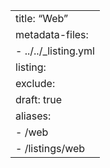 ---
title: "Web"
metadata-files:
  - ../../_listing.yml
listing:
  exclude:
    draft: true
aliases:
  - /web
  - /listings/web
---